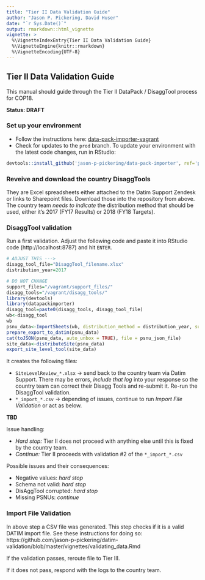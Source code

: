 ```yaml
---
title: "Tier II Data Validation Guide"
author: "Jason P. Pickering, David Huser"
date: "`r Sys.Date()`"
output: rmarkdown::html_vignette
vignette: >
  %\VignetteIndexEntry{Tier II Data Validation Guide}
  %\VignetteEngine{knitr::rmarkdown}
  %\VignetteEncoding{UTF-8}
---
```


## Tier II Data Validation Guide

This manual should guide through the Tier II DataPack / DisaggTool process for COP18.

**Status: DRAFT**

### Set up your environment

- Follow the instructions here: [data-pack-importer-vagrant](https://github.com/davidhuser/data-pack-importer-vagrant)
- Check for updates to the `prod` branch. To update your environment with the latest code changes, run in RStudio:

```r
devtools::install_github('jason-p-pickering/data-pack-importer', ref='prod')
```

### Reveive and download the country DisaggTools

They are Excel spreadsheets either attached to the Datim Support Zendesk or links to Sharepoint files. Download those into the repository from above. The country team *needs to indicate* the distribution method that should be used, either it's 2017 (FY17 Results) or 2018 (FY18 Targets).

### DisaggTool validation

Run a first validation. Adjust the following code and paste it into RStudio code (http://localhost:8787) and hit `ENTER`.

```r
# ADJUST THIS --->
disagg_tool_file="DisaggTool_filename.xlsx"
distribution_year=2017

# DO NOT CHANGE
support_files="/vagrant/support_files/"
disagg_tools="/vagrant/disagg_tools/"
library(devtools)
library(datapackimporter)
disagg_tool=paste0(disagg_tools, disagg_tool_file)
wb<-disagg_tool
wb
psnu_data<-ImportSheets(wb, distribution_method = distribution_year, support_files_path = support_files)
prepare_export_to_datim(psnu_data)
cat(toJSON(psnu_data, auto_unbox = TRUE), file = psnu_json_file)
site_data<-distributeSite(psnu_data)
export_site_level_tool(site_data)
```

It creates the following files:

- `SiteLevelReview_*.xlsx` -> send back to the country team via Datim Support. There may be errors, *include that log* into your response so the country team can correct their Disagg Tools and re-submit it. Re-run the DisaggTool validation.
- `*_import_*.csv` -> depending of issues, continue to run _Import File Validation_ or act as below.


**TBD**

Issue handling:

- *Hard stop:* Tier II does not proceed with anything else until this is fixed by the country team.
- *Continue:* Tier II proceeds with validation #2 of the `*_import_*.csv`

Possible issues and their consequences:

- Negative values: *hard stop*
- Schema not valid: *hard stop*
- DisAggTool corrupted: *hard stop*
- Missing PSNUs: *continue*


### Import File Validation

In above step a CSV file was generated. This step checks if it is a valid DATIM import file. See these instructions for doing so: https://github.com/jason-p-pickering/datim-validation/blob/master/vignettes/validating_data.Rmd

If the validation passes, reroute file to Tier III.

If it does not pass, respond with the logs to the country team.